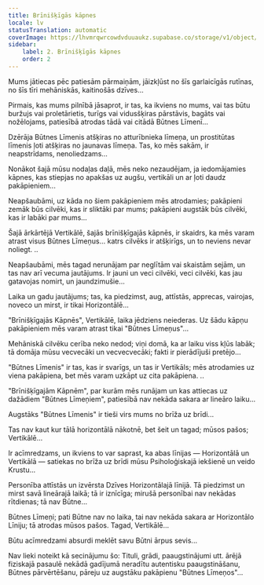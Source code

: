 ```yaml
---
title: Brīnišķīgās kāpnes
locale: lv
statusTranslation: automatic
coverImage: https://lhvmrqwrcowdvduuaukz.supabase.co/storage/v1/object/public/strapi-uploads/small_cover-tratado-de-psicologia-revolucionaria.webp-5e15e1cec4e0ebebcde5d7fc7565d8fd.webp
sidebar:
    label: 2. Brīnišķīgās kāpnes
    order: 2
---
```

Mums jātiecas pēc patiesām pārmaiņām, jāizkļūst no šīs garlaicīgās rutīnas, no šīs tīri mehāniskās, kaitinošās dzīves...

Pirmais, kas mums pilnībā jāsaprot, ir tas, ka ikviens no mums, vai tas būtu buržujs vai proletārietis, turīgs vai vidusšķiras pārstāvis, bagāts vai nožēlojams, patiesībā atrodas tādā vai citādā Būtnes Līmenī...

Dzērāja Būtnes Līmenis atšķiras no atturībnieka līmeņa, un prostitūtas līmenis ļoti atšķiras no jaunavas līmeņa. Tas, ko mēs sakām, ir neapstrīdams, nenoliedzams...

Nonākot šajā mūsu nodaļas daļā, mēs neko nezaudējam, ja iedomājamies kāpnes, kas stiepjas no apakšas uz augšu, vertikāli un ar ļoti daudz pakāpieniem...

Neapšaubāmi, uz kāda no šiem pakāpieniem mēs atrodamies; pakāpieni zemāk būs cilvēki, kas ir sliktāki par mums; pakāpieni augstāk būs cilvēki, kas ir labāki par mums...

Šajā ārkārtējā Vertikālē, šajās brīnišķīgajās kāpnēs, ir skaidrs, ka mēs varam atrast visus Būtnes Līmeņus... katrs cilvēks ir atšķirīgs, un to neviens nevar noliegt. ..

Neapšaubāmi, mēs tagad nerunājam par neglītām vai skaistām sejām, un tas nav arī vecuma jautājums. Ir jauni un veci cilvēki, veci cilvēki, kas jau gatavojas nomirt, un jaundzimušie...

Laika un gadu jautājums; tas, ka piedzimst, aug, attīstās, apprecas, vairojas, noveco un mirst, ir tikai Horizontālē...

"Brīnišķīgajās Kāpnēs", Vertikālē, laika jēdziens neiederas. Uz šādu kāpņu pakāpieniem mēs varam atrast tikai "Būtnes Līmeņus"...

Mehāniskā cilvēku cerība neko nedod; viņi domā, ka ar laiku viss kļūs labāk; tā domāja mūsu vecvecāki un vecvecvecāki; fakti ir pierādījuši pretējo...

"Būtnes Līmenis" ir tas, kas ir svarīgs, un tas ir Vertikāls; mēs atrodamies uz viena pakāpiena, bet mēs varam uzkāpt uz cita pakāpiena. ..

"Brīnišķīgajām Kāpnēm", par kurām mēs runājam un kas attiecas uz dažādiem "Būtnes Līmeņiem", patiesībā nav nekāda sakara ar lineāro laiku...

Augstāks "Būtnes Līmenis" ir tieši virs mums no brīža uz brīdi...

Tas nav kaut kur tālā horizontālā nākotnē, bet šeit un tagad; mūsos pašos; Vertikālē...

Ir acīmredzams, un ikviens to var saprast, ka abas līnijas — Horizontālā un Vertikālā — satiekas no brīža uz brīdi mūsu Psiholoģiskajā iekšienē un veido Krustu...

Personība attīstās un izvērsta Dzīves Horizontālajā līnijā. Tā piedzimst un mirst savā lineārajā laikā; tā ir iznīcīga; mirušā personībai nav nekādas rītdienas; tā nav Būtne...

Būtnes Līmeņi; pati Būtne nav no laika, tai nav nekāda sakara ar Horizontālo Līniju; tā atrodas mūsos pašos. Tagad, Vertikālē...

Būtu acīmredzami absurdi meklēt savu Būtni ārpus sevis...

Nav lieki noteikt kā secinājumu šo: Tituli, grādi, paaugstinājumi utt. ārējā fiziskajā pasaulē nekādā gadījumā neradītu autentisku paaugstināšanu, Būtnes pārvērtēšanu, pāreju uz augstāku pakāpienu "Būtnes Līmeņos"...


